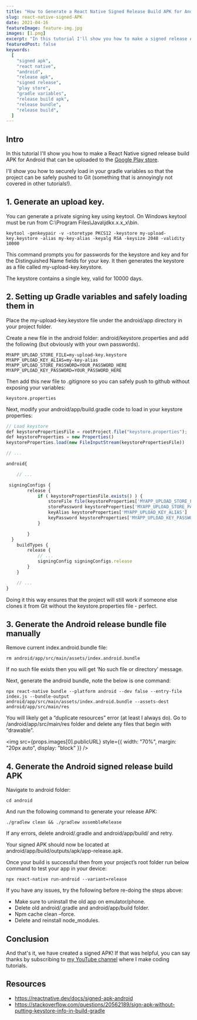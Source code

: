 ```yaml
---
title: "How to Generate a React Native Signed Release Build APK for Android"
slug: react-native-signed-APK
date: 2021-04-16
featureImage: feature-img.jpg
images: [1.png]
excerpt: "In this tutorial I'll show you how to make a signed release APK that can be uploaded to the play store."
featuredPost: false
keywords:
  [
    "signed apk",
    "react native",
    "android",
    "release apk",
    "signed release",
    "play store",
    "gradle variables",
    "release build apk",
    "release bundle",
    "release build",
  ]
---
```


## Intro

In this tutorial I'll show you how to make a React Native signed release build APK for Android that can be uploaded to the [Google Play store](https://play.google.com/store).

I'll show you how to securely load in your gradle variables so that the project can be safely pushed to Git (something that is annoyingly not covered in other tutorials!).

## 1. Generate an upload key.

You can generate a private signing key using keytool. On Windows keytool must be run from C:\Program Files\Java\jdkx.x.x_x\bin.

`keytool -genkeypair -v -storetype PKCS12 -keystore my-upload-key.keystore -alias my-key-alias -keyalg RSA -keysize 2048 -validity 10000`

This command prompts you for passwords for the keystore and key and for the Distinguished Name fields for your key. It then generates the keystore as a file called my-upload-key.keystore.

The keystore contains a single key, valid for 10000 days.

## 2. Setting up Gradle variables and safely loading them in

Place the my-upload-key.keystore file under the android/app directory in your project folder.

Create a new file in the android folder: android/keystore.properties and add the following (but obviously with your own passwords).

```
MYAPP_UPLOAD_STORE_FILE=my-upload-key.keystore
MYAPP_UPLOAD_KEY_ALIAS=my-key-alias
MYAPP_UPLOAD_STORE_PASSWORD=YOUR_PASSWORD_HERE
MYAPP_UPLOAD_KEY_PASSWORD=YOUR_PASSWORD_HERE

```

Then add this new file to .gitignore so you can safely push to github without exposing your variables:

`keystore.properties`

Next, modify your android/app/build.gradle code to load in your keystore properties:

```js
// Load keystore
def keystorePropertiesFile = rootProject.file("keystore.properties");
def keystoreProperties = new Properties()
keystoreProperties.load(new FileInputStream(keystorePropertiesFile))

// ...

android{

    // ...

 signingConfigs {
        release {
            if ( keystorePropertiesFile.exists() ) {
                storeFile file(keystoreProperties['MYAPP_UPLOAD_STORE_FILE'])
                storePassword keystoreProperties['MYAPP_UPLOAD_STORE_PASSWORD']
                keyAlias keystoreProperties['MYAPP_UPLOAD_KEY_ALIAS']
                keyPassword keystoreProperties['MYAPP_UPLOAD_KEY_PASSWORD']
            }

        }
  }
    buildTypes {
        release {
            // ...
            signingConfig signingConfigs.release
        }
    }

    // ...
}

```

Doing it this way ensures that the project will still work if someone else clones it from Git without the keystore.properties file - perfect.

## 3. Generate the Android release bundle file manually

Remove current index.android.bundle file:

`rm android/app/src/main/assets/index.android.bundle`

If no such file exists then you will get ‘No such file or directory’ message.

Next, generate the android bundle, note the below is one command:

`npx react-native bundle --platform android --dev false --entry-file index.js --bundle-output android/app/src/main/assets/index.android.bundle --assets-dest android/app/src/main/res`

You will likely get a “duplicate resources” error (at least I always do). Go to /android/app/src/main/res folder and delete any files that begin with “drawable”.

<img
  src={props.images[0].publicURL}
  style={{ width: "70%", margin: "20px auto", display: "block" }}
/>

## 4. Generate the Android signed release build APK

Navigate to android folder:

`cd android`

And run the following command to generate your release APK:

`./gradlew clean && ./gradlew assembleRelease`

If any errors, delete android/.gradle and android/app/build/ and retry.

Your signed APK should now be located at android/app/build/outputs/apk/app-release.apk.

Once your build is successful then from your project’s root folder run below command to test your app in your device:

`npx react-native run-android --variant=release`

If you have any issues, try the following before re-doing the steps above:

- Make sure to uninstall the old app on emulator/phone.
- Delete old android/.gradle and android/app/build folder.
- Npm cache clean –force.
- Delete and reinstall node_modules.

## Conclusion

And that's it, we have created a signed APK! If that was helpful, you can say thanks by subscribing to [my YouTube channel](https://www.youtube.com/channel/UC0URylW_U4i26wN231yRqvA) where I make coding tutorials.

## Resources

- https://reactnative.dev/docs/signed-apk-android
- https://stackoverflow.com/questions/20562189/sign-apk-without-putting-keystore-info-in-build-gradle
